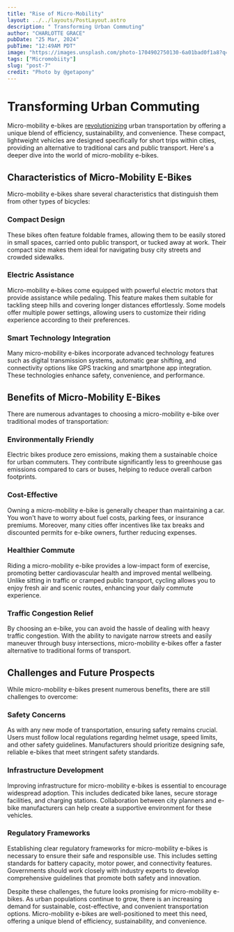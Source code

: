 ```yaml
---
title: "Rise of Micro-Mobility"
layout: ../../layouts/PostLayout.astro
description: " Transforming Urban Commuting"
author: "CHARLOTTE GRACE"
pubDate: "25 Mar, 2024"
pubTime: "12:49AM PDT"
image: "https://images.unsplash.com/photo-1704902750130-6a01bad0f1a8?q=80&w=1740&auto=format&fit=crop&ixlib=rb-4.0.3&ixid=M3wxMjA3fDB8MHxwaG90by1wYWdlfHx8fGVufDB8fHx8fA%3D%3D"
tags: ["Micromobiity"]
slug: "post-7"
credit: "Photo by @getapony"
---
```


# Transforming Urban Commuting

Micro-mobility e-bikes are [revolutionizing](https://www.mckinsey.com/industries/automotive-and-assembly/our-insights/the-two-wheeled-commute-micromobility-and-your-future) urban transportation by offering a unique blend of efficiency, sustainability, and convenience. These compact, lightweight vehicles are designed specifically for short trips within cities, providing an alternative to traditional cars and public transport. Here's a deeper dive into the world of micro-mobility e-bikes.

## Characteristics of Micro-Mobility E-Bikes

Micro-mobility e-bikes share several characteristics that distinguish them from other types of bicycles:

### Compact Design

These bikes often feature foldable frames, allowing them to be easily stored in small spaces, carried onto public transport, or tucked away at work. Their compact size makes them ideal for navigating busy city streets and crowded sidewalks.

### Electric Assistance

Micro-mobility e-bikes come equipped with powerful electric motors that provide assistance while pedaling. This feature makes them suitable for tackling steep hills and covering longer distances effortlessly. Some models offer multiple power settings, allowing users to customize their riding experience according to their preferences.

### Smart Technology Integration

Many micro-mobility e-bikes incorporate advanced technology features such as digital transmission systems, automatic gear shifting, and connectivity options like GPS tracking and smartphone app integration. These technologies enhance safety, convenience, and performance.

## Benefits of Micro-Mobility E-Bikes

There are numerous advantages to choosing a micro-mobility e-bike over traditional modes of transportation:

### Environmentally Friendly

Electric bikes produce zero emissions, making them a sustainable choice for urban commuters. They contribute significantly less to greenhouse gas emissions compared to cars or buses, helping to reduce overall carbon footprints.

### Cost-Effective

Owning a micro-mobility e-bike is generally cheaper than maintaining a car. You won't have to worry about fuel costs, parking fees, or insurance premiums. Moreover, many cities offer incentives like tax breaks and discounted permits for e-bike owners, further reducing expenses.

### Healthier Commute

Riding a micro-mobility e-bike provides a low-impact form of exercise, promoting better cardiovascular health and improved mental wellbeing. Unlike sitting in traffic or cramped public transport, cycling allows you to enjoy fresh air and scenic routes, enhancing your daily commute experience.

### Traffic Congestion Relief

By choosing an e-bike, you can avoid the hassle of dealing with heavy traffic congestion. With the ability to navigate narrow streets and easily maneuver through busy intersections, micro-mobility e-bikes offer a faster alternative to traditional forms of transport.

## Challenges and Future Prospects

While micro-mobility e-bikes present numerous benefits, there are still challenges to overcome:

### Safety Concerns

As with any new mode of transportation, ensuring safety remains crucial. Users must follow local regulations regarding helmet usage, speed limits, and other safety guidelines. Manufacturers should prioritize designing safe, reliable e-bikes that meet stringent safety standards.

### Infrastructure Development

Improving infrastructure for micro-mobility e-bikes is essential to encourage widespread adoption. This includes dedicated bike lanes, secure storage facilities, and charging stations. Collaboration between city planners and e-bike manufacturers can help create a supportive environment for these vehicles.

### Regulatory Frameworks

Establishing clear regulatory frameworks for micro-mobility e-bikes is necessary to ensure their safe and responsible use. This includes setting standards for battery capacity, motor power, and connectivity features. Governments should work closely with industry experts to develop comprehensive guidelines that promote both safety and innovation.

Despite these challenges, the future looks promising for micro-mobility e-bikes. As urban populations continue to grow, there is an increasing demand for sustainable, cost-effective, and convenient transportation options. Micro-mobility e-bikes are well-positioned to meet this need, offering a unique blend of efficiency, sustainability, and convenience.
